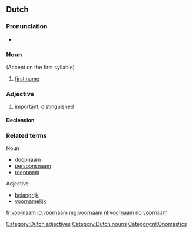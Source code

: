 ==Dutch==

===Pronunciation===
* {{IPA|/vorˈnam/|lang=nl}}

===Noun===
{{nl-noun|m|voornamen|voornaampje}} (Accent on the first syllable)

# [[first name]]

===Adjective===
{{nl-adj|voornamer}}

# [[important]], [[distinguished]]

====Declension====
{{nl-decl-adj|voorname}}

===Related terms===
Noun
* [[doopnaam]]
* [[persoonsnaam]]
* [[roepnaam]]

Adjective
* [[belangrijk]]
* [[voornamelijk]]

[[Category:Dutch adjectives]]
[[Category:Dutch nouns]]
[[Category:nl:Onomastics]]

[[fr:voornaam]]
[[id:voornaam]]
[[mg:voornaam]]
[[nl:voornaam]]
[[no:voornaam]]